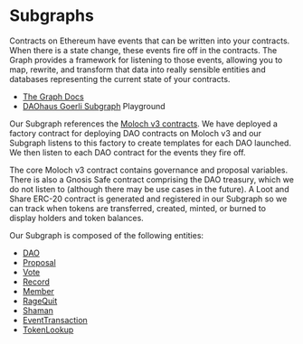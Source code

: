 # Subgraphs

Contracts on Ethereum have events that can be written into your contracts. When there is a state change, these events fire off in the contracts. The Graph provides a framework for listening to those events, allowing you to map, rewrite, and transform that data into really sensible entities and databases representing the current state of your contracts.

- [The Graph Docs](https://thegraph.com/docs/en/)
- [DAOhaus Goerli Subgraph](https://thegraph.com/hosted-service/subgraph/hausdao/daohaus-v3-goerli) Playground

Our Subgraph references the [Moloch v3 contracts](../contracts). We have deployed a factory contract for deploying DAO contracts on Moloch v3 and our Subgraph listens to this factory to create templates for each DAO launched. We then listen to each DAO contract for the events they fire off.

The core Moloch v3 contract contains governance and proposal variables. There is also a Gnosis Safe contract comprising the DAO treasury, which we do not listen to (although there may be use cases in the future). A Loot and Share ERC-20 contract is generated and registered in our Subgraph so we can track when tokens are transferred, created, minted, or burned to display holders and token balances.

Our Subgraph is composed of the following entities:

- [DAO](dao)
- [Proposal](proposal)
- [Vote](vote)
- [Record](record)
- [Member](member)
- [RageQuit](ragequit)
- [Shaman](shaman)
- [EventTransaction](event-transaction)
- [TokenLookup](token-lookup)
